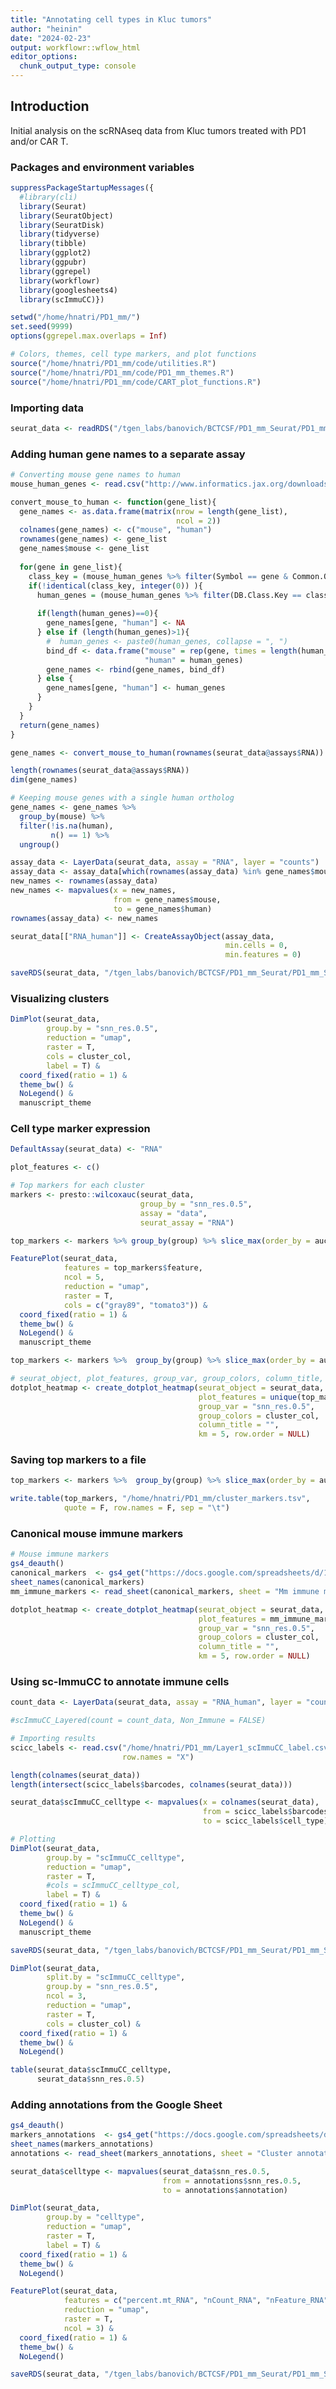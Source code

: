 ```yaml
---
title: "Annotating cell types in Kluc tumors"
author: "heinin"
date: "2024-02-23"
output: workflowr::wflow_html
editor_options:
  chunk_output_type: console
---
```


## Introduction

Initial analysis on the scRNAseq data from Kluc tumors treated with PD1 and/or
CAR T.

### Packages and environment variables

```r

suppressPackageStartupMessages({
  #library(cli)
  library(Seurat)
  library(SeuratObject)
  library(SeuratDisk)
  library(tidyverse)
  library(tibble)
  library(ggplot2)
  library(ggpubr)
  library(ggrepel)
  library(workflowr)
  library(googlesheets4)
  library(scImmuCC)})

setwd("/home/hnatri/PD1_mm/")
set.seed(9999)
options(ggrepel.max.overlaps = Inf)

# Colors, themes, cell type markers, and plot functions
source("/home/hnatri/PD1_mm/code/utilities.R")
source("/home/hnatri/PD1_mm/code/PD1_mm_themes.R")
source("/home/hnatri/PD1_mm/code/CART_plot_functions.R")

```

### Importing data

```r

seurat_data <- readRDS("/tgen_labs/banovich/BCTCSF/PD1_mm_Seurat/PD1_mm_Seurat_merged.Rds")

```

### Adding human gene names to a separate assay

```r

# Converting mouse gene names to human
mouse_human_genes <- read.csv("http://www.informatics.jax.org/downloads/reports/HOM_MouseHumanSequence.rpt", sep="\t")

convert_mouse_to_human <- function(gene_list){
  gene_names <- as.data.frame(matrix(nrow = length(gene_list),
                                     ncol = 2))
  colnames(gene_names) <- c("mouse", "human")
  rownames(gene_names) <- gene_list
  gene_names$mouse <- gene_list
  
  for(gene in gene_list){
    class_key = (mouse_human_genes %>% filter(Symbol == gene & Common.Organism.Name=="mouse, laboratory"))[['DB.Class.Key']]
    if(!identical(class_key, integer(0)) ){
      human_genes = (mouse_human_genes %>% filter(DB.Class.Key == class_key & Common.Organism.Name=="human"))[,"Symbol"]
      
      if(length(human_genes)==0){
        gene_names[gene, "human"] <- NA
      } else if (length(human_genes)>1){
        #  human_genes <- paste0(human_genes, collapse = ", ")
        bind_df <- data.frame("mouse" = rep(gene, times = length(human_genes)),
                              "human" = human_genes)
        gene_names <- rbind(gene_names, bind_df)
      } else {
        gene_names[gene, "human"] <- human_genes
      }
    }
  }
  return(gene_names)
}

gene_names <- convert_mouse_to_human(rownames(seurat_data@assays$RNA))

length(rownames(seurat_data@assays$RNA))
dim(gene_names)

# Keeping mouse genes with a single human ortholog
gene_names <- gene_names %>%
  group_by(mouse) %>%
  filter(!is.na(human),
         n() == 1) %>%
  ungroup()

assay_data <- LayerData(seurat_data, assay = "RNA", layer = "counts")
assay_data <- assay_data[which(rownames(assay_data) %in% gene_names$mouse),]
new_names <- rownames(assay_data)
new_names <- mapvalues(x = new_names,
                       from = gene_names$mouse,
                       to = gene_names$human)
rownames(assay_data) <- new_names

seurat_data[["RNA_human"]] <- CreateAssayObject(assay_data,
                                                min.cells = 0,
                                                min.features = 0)

saveRDS(seurat_data, "/tgen_labs/banovich/BCTCSF/PD1_mm_Seurat/PD1_mm_Seurat_merged.Rds")

```

### Visualizing clusters

```r

DimPlot(seurat_data,
        group.by = "snn_res.0.5",
        reduction = "umap",
        raster = T,
        cols = cluster_col,
        label = T) &
  coord_fixed(ratio = 1) &
  theme_bw() &
  NoLegend() &
  manuscript_theme

```

### Cell type marker expression

```r

DefaultAssay(seurat_data) <- "RNA"

plot_features <- c()

# Top markers for each cluster
markers <- presto::wilcoxauc(seurat_data,
                             group_by = "snn_res.0.5",
                             assay = "data",
                             seurat_assay = "RNA")

top_markers <- markers %>% group_by(group) %>% slice_max(order_by = auc, n = 2)

FeaturePlot(seurat_data,
            features = top_markers$feature,
            ncol = 5,
            reduction = "umap",
            raster = T,
            cols = c("gray89", "tomato3")) &
  coord_fixed(ratio = 1) &
  theme_bw() &
  NoLegend() &
  manuscript_theme

```

```r

top_markers <- markers %>%  group_by(group) %>% slice_max(order_by = auc, n = 5)

# seurat_object, plot_features, group_var, group_colors, column_title, km=5, row.order = NULL
dotplot_heatmap <- create_dotplot_heatmap(seurat_object = seurat_data,
                                          plot_features = unique(top_markers$feature),
                                          group_var = "snn_res.0.5",
                                          group_colors = cluster_col,
                                          column_title = "",
                                          km = 5, row.order = NULL)

```

### Saving top markers to a file

```r

top_markers <- markers %>%  group_by(group) %>% slice_max(order_by = auc, n = 20)

write.table(top_markers, "/home/hnatri/PD1_mm/cluster_markers.tsv",
            quote = F, row.names = F, sep = "\t")

```

### Canonical mouse immune markers

```r

# Mouse immune markers
gs4_deauth()
canonical_markers  <- gs4_get("https://docs.google.com/spreadsheets/d/1ApwXjEVtpPB87al6q3ab8TKvZYJTh3iNH1cuO-A_OoU/edit?usp=sharing")
sheet_names(canonical_markers)
mm_immune_markers <- read_sheet(canonical_markers, sheet = "Mm immune markers")

dotplot_heatmap <- create_dotplot_heatmap(seurat_object = seurat_data,
                                          plot_features = mm_immune_markers$gene_name,
                                          group_var = "snn_res.0.5",
                                          group_colors = cluster_col,
                                          column_title = "",
                                          km = 5, row.order = NULL)

```

### Using sc-ImmuCC to annotate immune cells

```r

count_data <- LayerData(seurat_data, assay = "RNA_human", layer = "counts")

#scImmuCC_Layered(count = count_data, Non_Immune = FALSE)

# Importing results
scicc_labels <- read.csv("/home/hnatri/PD1_mm/Layer1_scImmuCC_label.csv",
                         row.names = "X")

length(colnames(seurat_data))
length(intersect(scicc_labels$barcodes, colnames(seurat_data)))

seurat_data$scImmuCC_celltype <- mapvalues(x = colnames(seurat_data),
                                           from = scicc_labels$barcodes,
                                           to = scicc_labels$cell_type)

# Plotting
DimPlot(seurat_data,
        group.by = "scImmuCC_celltype",
        reduction = "umap",
        raster = T,
        #cols = scImmuCC_celltype_col,
        label = T) &
  coord_fixed(ratio = 1) &
  theme_bw() &
  NoLegend() &
  manuscript_theme

saveRDS(seurat_data, "/tgen_labs/banovich/BCTCSF/PD1_mm_Seurat/PD1_mm_Seurat_merged.Rds")

```

```r

DimPlot(seurat_data,
        split.by = "scImmuCC_celltype",
        group.by = "snn_res.0.5",
        ncol = 3,
        reduction = "umap",
        raster = T,
        cols = cluster_col) &
  coord_fixed(ratio = 1) &
  theme_bw() &
  NoLegend()

table(seurat_data$scImmuCC_celltype,
      seurat_data$snn_res.0.5)

```

### Adding annotations from the Google Sheet

```r

gs4_deauth()
markers_annotations  <- gs4_get("https://docs.google.com/spreadsheets/d/1iWYBouwQlQboI-rwiujC0QKJ6lq9XeTffbKm2Nz8es0/edit?usp=sharin#g")
sheet_names(markers_annotations)
annotations <- read_sheet(markers_annotations, sheet = "Cluster annotations")

seurat_data$celltype <- mapvalues(seurat_data$snn_res.0.5,
                                  from = annotations$snn_res.0.5,
                                  to = annotations$annotation)

DimPlot(seurat_data,
        group.by = "celltype",
        reduction = "umap",
        raster = T,
        label = T) &
  coord_fixed(ratio = 1) &
  theme_bw() &
  NoLegend()

FeaturePlot(seurat_data,
            features = c("percent.mt_RNA", "nCount_RNA", "nFeature_RNA"),
            reduction = "umap",
            raster = T,
            ncol = 3) &
  coord_fixed(ratio = 1) &
  theme_bw() &
  NoLegend()

saveRDS(seurat_data, "/tgen_labs/banovich/BCTCSF/PD1_mm_Seurat/PD1_mm_Seurat_merged.Rds")

```

